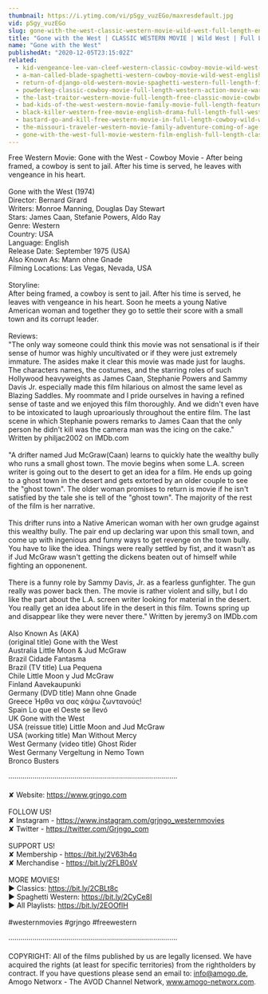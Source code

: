 ```yaml
---
thumbnail: https://i.ytimg.com/vi/pSgy_vuzEGo/maxresdefault.jpg
vid: pSgy_vuzEGo
slug: gone-with-the-west-classic-western-movie-wild-west-full-length-english
title: "Gone with the West | CLASSIC WESTERN MOVIE | Wild West | Full Length | English"
name: "Gone with the West"
publishedAt: "2020-12-05T23:15:02Z"
related:
  - kid-vengeance-lee-van-cleef-western-classic-cowboy-movie-wild-west-american-westerns
  - a-man-called-blade-spaghetti-western-cowboy-movie-wild-west-english
  - return-of-django-old-western-movie-spaghetti-western-full-length-film-wild-west
  - powderkeg-classic-cowboy-movie-full-length-western-action-movie-war-english
  - the-last-traitor-western-movie-full-length-free-classic-movie-cowboys-wild-west-films
  - bad-kids-of-the-west-western-movie-family-movie-full-length-feature-film-old-cowboy-film
  - black-killer-western-free-movie-english-drama-full-length-full-western-film
  - bastard-go-and-kill-free-western-movie-in-full-length-cowboy-wild-west-film
  - the-missouri-traveler-western-movie-family-adventure-coming-of-age-english-free-movie-full
  - gone-with-the-west-full-movie-western-film-english-full-length-classic-movie-watchfree
---
```


Free Western Movie: Gone with the West - Cowboy Movie - After being framed, a cowboy is sent to jail. After his time is served, he leaves with vengeance in his heart.<br />
<br />
Gone with the West (1974)<br />
Director: Bernard Girard<br />
Writers: Monroe Manning, Douglas Day Stewart <br />
Stars: James Caan, Stefanie Powers, Aldo Ray<br />
Genre: Western<br />
Country: USA<br />
Language: English<br />
Release Date: September 1975 (USA) <br />
Also Known As: Mann ohne Gnade <br />
Filming Locations: Las Vegas, Nevada, USA<br />
<br />
Storyline:<br />
After being framed, a cowboy is sent to jail. After his time is served, he leaves with vengeance in his heart. Soon he meets a young Native American woman and together they go to settle their score with a small town and its corrupt leader.<br />
<br />
Reviews:<br />
"The only way someone could think this movie was not sensational is if their sense of humor was highly uncultivated or if they were just extremely immature. The asides make it clear this movie was made just for laughs. The characters names, the costumes, and the starring roles of such Hollywood heavyweights as James Caan, Stephanie Powers and Sammy Davis Jr. especially made this film hilarious on almost the same level as Blazing Saddles. My roommate and I pride ourselves in having a refined sense of taste and we enjoyed this film thoroughly. And we didn't even have to be intoxicated to laugh uproariously throughout the entire film. The last scene in which Stephanie powers remarks to James Caan that the only person he didn't kill was the camera man was the icing on the cake." Written by philjac2002 on IMDb.com <br />
<br />
"A drifter named Jud McGraw(Caan) learns to quickly hate the wealthy bully who runs a small ghost town. The movie begins when some L.A. screen writer is going out to the desert to get an idea for a film. He ends up going to a ghost town in the desert and gets extorted by an older couple to see the "ghost town". The older woman promises to return is movie if he isn't satisfied by the tale she is tell of the "ghost town". The majority of the rest of the film is her narrative.<br />
<br />
This drifter runs into a Native American woman with her own grudge against this wealthy bully. The pair end up declaring war upon this small town, and come up with ingenious and funny ways to get revenge on the town bully. You have to like the idea. Things were really settled by fist, and it wasn't as if Jud McGraw wasn't getting the dickens beaten out of himself while fighting an opponenent.<br />
<br />
There is a funny role by Sammy Davis, Jr. as a fearless gunfighter. The gun really was power back then. The movie is rather violent and silly, but I do like the part about the L.A. screen writer looking for material in the desert. You really get an idea about life in the desert in this film. Towns spring up and disappear like they were never there." Written by jeremy3 on IMDb.com <br />
<br />
Also Known As (AKA)<br />
(original title) Gone with the West<br />
Australia Little Moon & Jud McGraw<br />
Brazil Cidade Fantasma<br />
Brazil (TV title) Lua Pequena<br />
Chile Little Moon y Jud McGraw<br />
Finland Aavekaupunki<br />
Germany (DVD title) Mann ohne Gnade<br />
Greece Ήρθα να σας κάψω ζωντανούς!<br />
Spain Lo que el Oeste se llevó<br />
UK Gone with the West<br />
USA (reissue title) Little Moon and Jud McGraw<br />
USA (working title) Man Without Mercy<br />
West Germany (video title) Ghost Rider<br />
West Germany Vergeltung in Nemo Town<br />
Bronco Busters<br />
<br />
····················································································<br />
<br />
✘ Website: https://www.grjngo.com<br />
<br />
FOLLOW US!<br />
✘ Instagram - https://www.instagram.com/grjngo_westernmovies<br />
✘ Twitter - https://twitter.com/Grjngo_com<br />
<br />
SUPPORT US!<br />
✘ Membership - https://bit.ly/2V63h4q<br />
✘ Merchandise - https://bit.ly/2FLB0sV<br />
<br />
MORE MOVIES! <br />
► Classics: https://bit.ly/2CBLt8c <br />
► Spaghetti Western: https://bit.ly/2CyCe8I <br />
► All Playlists: https://bit.ly/2EOOfIH <br />
<br />
#westernmovies #grjngo #freewestern<br />
<br />
····················································································<br />
<br />
COPYRIGHT: All of the films published by us are legally licensed. We have acquired the rights (at least for specific territories) from the rightholders by contract. If you have questions please send an email to: info@amogo.de, Amogo Networx - The AVOD Channel Network, www.amogo-networx.com.